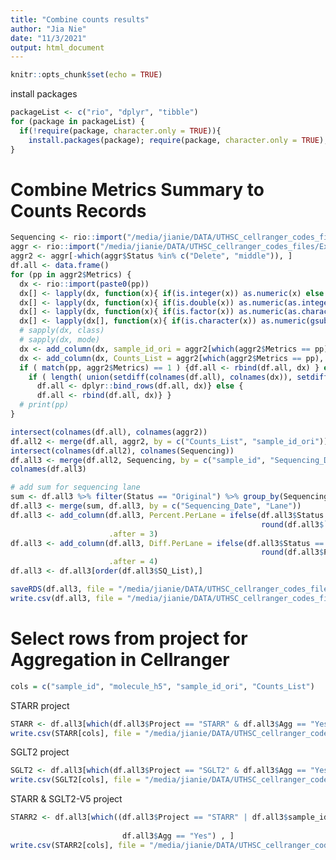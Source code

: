 ```yaml
---
title: "Combine counts results"
author: "Jia Nie"
date: "11/3/2021"
output: html_document
---
```


```r
knitr::opts_chunk$set(echo = TRUE)
```

install packages
```r
packageList <- c("rio", "dplyr", "tibble")
for (package in packageList) {
  if(!require(package, character.only = TRUE)){
    install.packages(package); require(package, character.only = TRUE); }
}
```

# Combine Metrics Summary to Counts Records
```r
Sequencing <- rio::import("/media/jianie/DATA/UTHSC_cellranger_codes_files/ExperimentSummaryFiles/Form 2_Sequencing Samples.xlsx")
aggr <- rio::import("/media/jianie/DATA/UTHSC_cellranger_codes_files/ExperimentSummaryFiles/Form 3_cellranger_counts_summary.xlsx")
aggr2 <- aggr[-which(aggr$Status %in% c("Delete", "middle")), ]
df.all <- data.frame()
for (pp in aggr2$Metrics) {
  dx <- rio::import(paste0(pp))
  dx[] <- lapply(dx, function(x){ if(is.integer(x)) as.numeric(x) else x} )
  dx[] <- lapply(dx, function(x){ if(is.double(x)) as.numeric(as.integer(x)) else x} )
  dx[] <- lapply(dx, function(x){ if(is.factor(x)) as.numeric(as.character(x)) else x} )
  dx[] <- lapply(dx[], function(x){ if(is.character(x)) as.numeric(gsub("%|,", "", x)) else x} )
  # sapply(dx, class)
  # sapply(dx, mode)
  dx <- add_column(dx, sample_id_ori = aggr2[which(aggr2$Metrics == pp), "sample_id_ori"], .before = 1)
  dx <- add_column(dx, Counts_List = aggr2[which(aggr2$Metrics == pp), "Counts_List"], .before = 1)
  if ( match(pp, aggr2$Metrics) == 1 ) {df.all <- rbind(df.all, dx) } else {
    if ( length( union(setdiff(colnames(df.all), colnames(dx)), setdiff(colnames(dx), colnames(df.all))) ) > 0 ) {
      df.all <- dplyr::bind_rows(df.all, dx)} else {
      df.all <- rbind(df.all, dx)} } 
  # print(pp)
}

intersect(colnames(df.all), colnames(aggr2))
df.all2 <- merge(df.all, aggr2, by = c("Counts_List", "sample_id_ori"))
intersect(colnames(df.all2), colnames(Sequencing))
df.all3 <- merge(df.all2, Sequencing, by = c("sample_id", "Sequencing_Date", "Project", "Lane", "SQ_List", "Disk", "CountsFolder"))
colnames(df.all3)

# add sum for sequencing lane
sum <- df.all3 %>% filter(Status == "Original") %>% group_by(Sequencing_Date, Lane) %>% summarise(Sum.Sequencing = sum(`Number of Reads`))
df.all3 <- merge(sum, df.all3, by = c("Sequencing_Date", "Lane"))
df.all3 <- add_column(df.all3, Percent.PerLane = ifelse(df.all3$Status == "Original", 
                                                        round(df.all3$`Number of Reads`/df.all3$Sum.Sequencing *100, digits = 1), NA), 
                      .after = 3)
df.all3 <- add_column(df.all3, Diff.PerLane = ifelse(df.all3$Status == "Original", 
                                                        round(df.all3$Percent.PerLane - (df.all3$`Target %` *100), digits = 1), NA), 
                      .after = 4)
df.all3 <- df.all3[order(df.all3$SQ_List),]
```


```r
saveRDS(df.all3, file = "/media/jianie/DATA/UTHSC_cellranger_codes_files/ExperimentSummaryFiles/Form 4_Counts_Sequencing_Combine.Rds")
write.csv(df.all3, file = "/media/jianie/DATA/UTHSC_cellranger_codes_files/ExperimentSummaryFiles/Form 4_Counts_Sequencing_Combine.csv", row.names = FALSE)
```

# Select rows from project for Aggregation in Cellranger
```r
cols = c("sample_id", "molecule_h5", "sample_id_ori", "Counts_List")
```
STARR project
```r
STARR <- df.all3[which(df.all3$Project == "STARR" & df.all3$Agg == "Yes"), ]
write.csv(STARR[cols], file = "/media/jianie/DATA/UTHSC_cellranger_codes_files/AggrFiles/STARR.agg.csv")
```
SGLT2 project
```r
SGLT2 <- df.all3[which(df.all3$Project == "SGLT2" & df.all3$Agg == "Yes"), ]
write.csv(SGLT2[cols], file = "/media/jianie/DATA/UTHSC_cellranger_codes_files/AggrFiles/SGLT2.agg.csv")
```
STARR & SGLT2-V5 project
```r
STARR2 <- df.all3[which((df.all3$Project == "STARR" | df.all3$sample_id %in% c("76615_V5", "76632_V5", "76638_V5", "76643_V5",
                                                                              "76647_V5", "76649_V5", "76656_V5", "76658_V5")) & 
                         df.all3$Agg == "Yes") , ]
write.csv(STARR2[cols], file = "/media/jianie/DATA/UTHSC_cellranger_codes_files/AggrFiles/STARR2.agg.csv")
```

